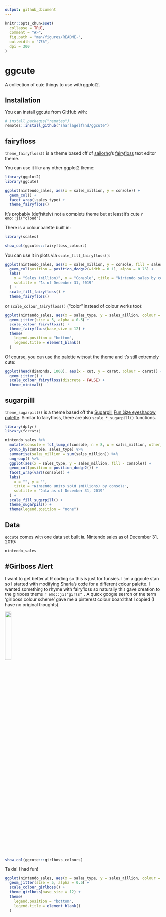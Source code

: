 ---
output: github_document
---

<!-- README.md is generated from README.Rmd. Please edit that file -->

```{r, include = FALSE}
knitr::opts_chunk$set(
  collapse = TRUE,
  comment = "#>",
  fig.path = "man/figures/README-",
  out.width = "75%",
  dpi = 300
)
```

# ggcute

<!-- badges: start -->
<!-- badges: end -->

A collection of cute things to use with ggplot2. 

## Installation

You can install ggcute from GitHub with:

``` r
# install.packages("remotes")
remotes::install_github("sharlagelfand/ggcute")
```

## fairyfloss

`theme_fairyfloss()` is a theme based off of  [sailorhg](https://twitter.com/sailorhg)'s [fairyfloss](https://sailorhg.github.io/fairyfloss/) text editor theme.

You can use it like any other ggplot2 theme:

```{r}
library(ggplot2)
library(ggcute)

ggplot(nintendo_sales, aes(x = sales_million, y = console)) +
  geom_col() +
  facet_wrap(~sales_type) +
  theme_fairyfloss()
```

It's probably (definitely) not a complete theme but at least it's cute `r emo::ji("cloud")`

There is a colour palette built in:

```{r}
library(scales)

show_col(ggcute:::fairyfloss_colours)
```

You can use it in plots via `scale_fill_fairyfloss()`:

```{r}
ggplot(nintendo_sales, aes(x = sales_million, y = console, fill = sales_type)) +
  geom_col(position = position_dodge2(width = 0.1), alpha = 0.75) +
  labs(
    x = "Sales (million)", y = "Console", title = "Nintendo sales by console",
    subtitle = "As of December 31, 2019"
  ) +
  scale_fill_fairyfloss() +
  theme_fairyfloss()
```

or `scale_colour_fairyfloss()` ("color" instead of colour works too):

```{r}
ggplot(nintendo_sales, aes(x = sales_type, y = sales_million, colour = console)) +
  geom_jitter(size = 5, alpha = 0.5) +
  scale_colour_fairyfloss() +
  theme_fairyfloss(base_size = 12) +
  theme(
    legend.position = "bottom",
    legend.title = element_blank()
  )
```

Of course, you can use the palette without the theme and it's still extremely cute:

```{r}
ggplot(head(diamonds, 1000), aes(x = cut, y = carat, colour = carat)) +
  geom_jitter() +
  scale_colour_fairyfloss(discrete = FALSE) +
  theme_minimal()
```

## sugarpilll

`theme_sugarpill()` is a theme based off the [Sugarpill](https://www.instagram.com/sugarpill/) [Fun Size eyeshadow palette](https://sugarpill.com/products/fun-size-palette). Similar to fairyfloss, there are also `scale_*_sugarpill()` functions.

```{r, message = FALSE}
library(dplyr)
library(forcats)

nintendo_sales %>%
  mutate(console = fct_lump_n(console, n = 8, w = sales_million, other_level = "Other Consoles")) %>%
  group_by(console, sales_type) %>%
  summarise(sales_million = sum(sales_million)) %>%
  ungroup() %>%
  ggplot(aes(x = sales_type, y = sales_million, fill = console)) +
  geom_col(position = position_dodge2()) +
  facet_wrap(vars(console)) +
  labs(
    x = "", y = "",
    title = "Nintendo units sold (millions) by console",
    subtitle = "Data as of December 31, 2019"
  ) +
  scale_fill_sugarpill() +
  theme_sugarpill() +
  theme(legend.position = "none")
```

## Data

`ggcute` comes with one data set built in, Nintendo sales as of December 31, 2019:

```{r}
nintendo_sales
```

## \#Girlboss Alert

I want to get better at R coding so this is just for funsies. I am a ggcute stan so I started with modifying Sharla's code for a different colour palette. I wanted something to rhyme with fairyfloss so naturally this gave creation to the girlboss theme `r emo::ji("girls")`. A quick google search of the term 'girlboss colour scheme' gave me a pinterest colour board that I copied (I have no original thoughts). 

![](data/girlboss_inspo.jpg){width=20%}

```{r}
show_col(ggcute:::girlboss_colours)
```

Ta da! I had fun!

```{r}
ggplot(nintendo_sales, aes(x = sales_type, y = sales_million, colour = console)) +
  geom_jitter(size = 5, alpha = 0.5) +
  scale_colour_girlboss() +
  theme_girlboss(base_size = 12) +
  theme(
    legend.position = "bottom",
    legend.title = element_blank()
  )
```



